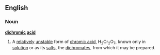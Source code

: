 ==English==
===Noun===
'''[[dichromic]] [[acid]]'''
#{{chemistry}} A [[relatively]] [[unstable]] form of [[chromic acid]], H<sub>2</sub>Cr<sub>2</sub>O<sub>7</sub>, known only in [[solution]] or as its [[salt]]s, the [[dichromate]]s, from which it may be prepared.